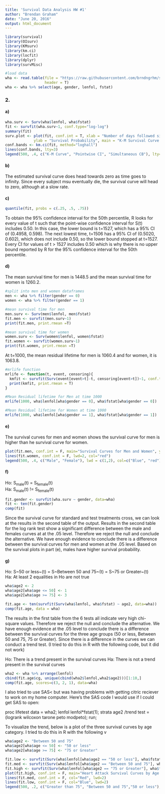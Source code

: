 ```yaml
---
title: 'Survival Data Analysis HW #1'
author: "Brendan Graham"
date: "June 20, 2016"
output: html_document
---
```


```r
library(survival)
library(OIsurv)
library(KMsurv)
library(km.ci)
library(locfit)
library(dplyr)
library(survMisc)

#load data 
wha <- read.table(file = "https://raw.githubusercontent.com/brndngrhm/survival_analysis/master/data/whas500.txt", 
                  header = T)
wha <- wha %>% select(age, gender, lenfol, fstat)
```

### 2.
#### a)
 
```r
wha.surv <- Surv(wha$lenfol, wha$fstat)
fit <- survfit(wha.surv~1, conf.type="log-log")
summary(fit)
surv.plot <- plot(fit, conf.int = T, xlab = "Number of days followed since MI",
             ylab = "Survival Probability", main = "K-M Survival Curve of Heart Attack Survivors")
conf.bands <- km.ci(fit, method="loghall")
lines(conf.bands, lty=3)
legend(500, .4, c("K-M Curve", "Pointwise CI", "Simultaneous CB"), lty=c(1,2,3))
```

#### b) 
The estimated survival curve does head towards zero as time goes to infinity. Since every subject msu eventually die, the survival curve will head to zero, although at a slow rate.


#### c)
```r
quantile(fit, probs = c(.25, .5, .75))
```

To obtain the 95% confidence interval for the 50th percentile, R looks for every value of t such that the point-wise confidence interval for S(t) includes 0.50. In this case, the lower bound is t=1527, which has a 95% CI of (0.4958, 0.598). The next lowest time, t=1506 has a 95% CI of (0.5020, 0.602), which does not include 0.50, so the lower bound stopped at t=1527. Every CI for values of t > 1527 includes 0.50 which is why there is no upper bound reported by R for the 95% confidence interval for the 50th percentile.

#### d)
The mean survival time for men is 1448.5 and the mean survival time for women is 1260.2.  

```r
#split into men and women dataframes
men <- wha %>% filter(gender == 0)
women <- wha %>% filter(gender == 1)

#mean survival time for men
men.surv <- Surv(men$lenfol, men$fstat)
fit.men <- survfit(men.surv~1)
print(fit.men, print.rmean =T)

#mean survival time for women
women.surv <- Surv(women$lenfol, women$fstat)
fit.women <- survfit(women.surv~1)
print(fit.women, print.rmean =T)
```

At t=1000, the mean residual lifetime for men is  1060.4 and for women, it is 1063.8.
```r
#mrlife function
mrlife <- function(t, event, censoring){
  kmfit <- survfit(Surv(event[event>t]-t, censoring[event>t])~1, conf.type="log-log")
  print(kmfit, print.rmean = T)
}

#Mean Residual lifetime for Men at time 1000
mrlife(1000, wha$lenfol[wha$gender == 0], wha$fstat[wha$gender == 0])

#Mean Residual lifetime for Women at time 1000 
mrlife(1000, wha$lenfol[wha$gender == 1], wha$fstat[wha$gender == 1])
```

#### e)
The survival curves for men and women shows the survival curve for men is higher than he survival curve for women.
```r
plot(fit.men, conf.int = F, main="Survival Curves for Men and Women", ylab="Survival probability", xlab="Number of days followed since MI", col="Blue", lwd=2)
lines(fit.women, conf.int = F, lwd=2, col="red")
legend(500, .4, c("Male", "Female"), lwd = c(1,2), col=c("Blue", "red"))
```

#### f)
Ho: S~male~(t) = S~female~(t)  
Ha: S~male~(t) != S~female~(t)
```r
fit.gender <- survfit(wha.surv ~ gender, data=wha)
fit <- ten(fit.gender)
comp(fit)
```
Since the survival curve for standard and test treatments cross,  we can look at the results in the second table of the output. Results in the second table  for the log rank test show a significant difference between the male and females curves at at the .05 level. Therefore we reject the null and conclude the alternative. We have enough evidence to conclude there is a difference between the survival curves for men and women at the .05 level. Based on the survival plots in part (e), males have higher survival probability.

#### g)
Ho: S~50 or less~(t) = S~Between 50 and 75~(t) = S~75 or Greater~(t)  
Ha: At least 2 equalities in Ho are not true

```r
wha$age2 <- 2
wha$age2[wha$age <= 50] <- 1
wha$age2[wha$age >= 75] <- 3

fit.age <- ten(survfit(Surv(wha$lenfol, wha$fstat) ~ age2, data=wha))
comp(fit.age, data = wha)
```
The results in the first table from the 6 tests all indicate very high chi-square values. Therefore we reject the null and conclude the alternative. We have enough evidence at the .05 level to conclude there is a difference between the survival curves for the three age groups (50 or less, Between 50 and 75, 75 or Greater). Since there is a difference in the curves we can conduct a trend test. (I tried to do this in R with the following code, but it did not work)

Ho: There is a trend present in the survival curves
Ha: There is not a trend present in the survival curves

```r
wha2 <- wha %>% arrange(lenfol)
cbind(fit.age$cg, unique(cbind(wha2$lenfol,wha2$age2)))[1:10,]
comp(fit.age, scores=c(3, 2, 1), data=wha)
```

I also tried to use SAS< but was having problems with getting citric reciever to work on my home computer. Here's the SAS code I would use if I could get SAS to open:

proc lifetest data = wha2;
  lenfol lenfol*fstat(1);
  strata age2 /trend test = (logrank wilcoxon tarone peto modpeto);
run;


To visualize the trend, below is a plot of the three survival curves by age category. I tried to do this in R with the following v

```r
wha$age2 <- "Between 50 and 75"
wha$age2[wha$age <= 50] <- "50 or less"
wha$age2[wha$age >= 75] <- "75 or Greater"

fit.low <- survfit(Surv(wha$lenfol[wha$age2 == "50 or less"], wha$fstat[wha$age2 == "50 or less"])~1, conf.type = "log-log")
fit.med <- survfit(Surv(wha$lenfol[wha$age2 == "Between 50 and 75"], wha$fstat[wha$age2 == "Between 50 and 75"])~1, conf.type = "log-log")
fit.high <- survfit(Surv(wha$lenfol[wha$age2 == "75 or Greater"], wha$fstat[wha$age2 == "75 or Greater"])~1, conf.type = "log-log")
plot(fit.high, conf.int = F, main="Heart Attack Survival Curves by Age Category", xlab="Number of days followed since MI", ylab="Survival Probability", lwd=2, col="purple")
lines(fit.med, conf.int = F, col="Red", lwd=2)
lines(fit.low, conf.int = F, col="Blue", lwd=2)
legend(500, .2, c("Greater than 75", "Between 50 and 75","50 or less"), lwd=c(2,2,2), col=c("Purple", "Red", "Blue"))
```


